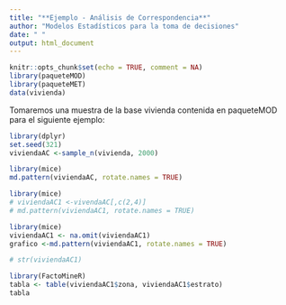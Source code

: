 ```yaml
---
title: "**Ejemplo - Análisis de Correspondencia**"
author: "Modelos Estadísticos para la toma de decisiones"
date: " "
output: html_document
---
```


```r
knitr::opts_chunk$set(echo = TRUE, comment = NA)
library(paqueteMOD)
library(paqueteMET)
data(vivienda)

```

Tomaremos una muestra de la base vivienda contenida en paqueteMOD para el siguiente ejemplo:

```r
library(dplyr)
set.seed(321)
viviendaAC <-sample_n(vivienda, 2000)
```


```r
library(mice)
md.pattern(viviendaAC, rotate.names = TRUE)
```
```r
library(mice)
# viviendaAC1 <-vivendaAC[,c(2,4)] 
# md.pattern(viviendaAC1, rotate.names = TRUE)

```

```r
library(mice)
viviendaAC1 <- na.omit(viviendaAC1)
grafico <-md.pattern(viviendaAC1, rotate.names = TRUE)
```

```r
# str(viviendaAC1)
```

```r
library(FactoMineR)
tabla <- table(viviendaAC1$zona, viviendaAC1$estrato)
tabla
```







